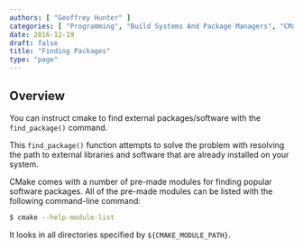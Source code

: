```yaml
---
authors: [ "Geoffrey Hunter" ]
categories: [ "Programming", "Build Systems And Package Managers", "CMake" ]
date: 2016-12-19
draft: false
title: "Finding Packages"
type: "page"
---
```


## Overview

You can instruct cmake to find external packages/software with the `find_package()` command.

This `find_package()` function attempts to solve the problem with resolving the path to external libraries and software that are already installed on your system.

CMake comes with a number of pre-made modules for finding popular software packages. All of the pre-made modules can be listed with the following command-line command:

```sh
$ cmake --help-module-list
```

It looks in all directories specified by `${CMAKE_MODULE_PATH}`.
